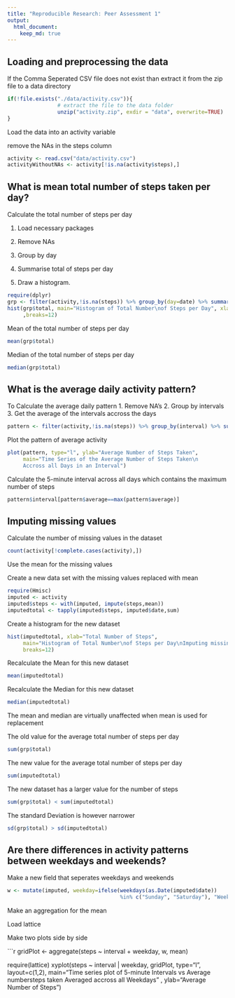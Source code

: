 ---
title: "Reproducible Research: Peer Assessment 1"
output: 
  html_document:
    keep_md: true
---


## Loading and preprocessing the data


If the Comma Seperated CSV file does not exist than extract it from the zip file to a data directory

```{r}
if(!file.exists("./data/activity.csv")){
                # extract the file to the data folder
                unzip("activity.zip", exdir = "data", overwrite=TRUE)
}
```

Load the data into an activity variable

remove the NAs in the steps column
```{r}
activity <- read.csv("data/activity.csv")
activityWithoutNAs <- activity[!is.na(activity$steps),]
```

## What is mean total number of steps taken per day?

Calculate the total number of steps per day

1. Load necessary packages

2. Remove NAs

3. Group by day

4. Summarise total of steps per day

5. Draw a histogram.
```{r}
require(dplyr)
grp <- filter(activity,!is.na(steps)) %>% group_by(day=date) %>% summarise(total=sum(steps))
hist(grp$total, main="Histogram of Total Number\nof Steps per Day", xlab="Total Number of Steps"
     ,breaks=12)
```

Mean of the total number of steps per day
```{r}
mean(grp$total)
```

Median of the total number of steps per day
```{r}
median(grp$total)
```

## What is the average daily activity pattern?

To Calculate the average daily pattern
1. Remove NA's 
2. Group by intervals
3. Get the average of the intervals accross the days

```{r}
pattern <- filter(activity,!is.na(steps)) %>% group_by(interval) %>% summarise(average = mean(steps))
```

Plot the pattern of average activity
```{r}
plot(pattern, type="l", ylab="Average Number of Steps Taken", 
     main="Time Series of the Average Number of Steps Taken\n
     Accross all Days in an Interval")
```

Calculate the 5-minute interval across all days which contains the maximum number of steps
```{r}
pattern$interval[pattern$average==max(pattern$average)]
```

## Imputing missing values

Calculate the number of missing values in the dataset
```{r}
count(activity[!complete.cases(activity),])
```
Use the mean for the missing values

Create a new data set with the missing values replaced with mean
```{r}
require(Hmisc)
imputed <- activity
imputed$steps <- with(imputed, impute(steps,mean))
imputedtotal <- tapply(imputed$steps, imputed$date,sum)
```

Create a histogram for the new dataset

```{r}
hist(imputedtotal, xlab="Total Number of Steps", 
     main="Histogram of Total Number\nof Steps per Day\nImputing missing values with Average", 
     breaks=12)
```

Recalculate the Mean for this new dataset

```{r}
mean(imputedtotal)
```

Recalculate the Median for this new dataset

```{r}
median(imputedtotal)
```

The mean and median are virtually unaffected when mean is used for replacement

The old value for the average total number of steps per day 
```{r}
sum(grp$total)
```

The new value for the average total number of steps per day 
```{r}
sum(imputedtotal)
```

The new dataset has a larger value for the number of steps 
```{r}
sum(grp$total) < sum(imputedtotal)
```
The standard Deviation is however narrower
```{r}
sd(grp$total) > sd(imputedtotal) 
```

## Are there differences in activity patterns between weekdays and weekends?

Make a new field that seperates weekdays and weekends
```{r}
w <- mutate(imputed, weekday=ifelse(weekdays(as.Date(imputed$date)) 
                                    %in% c("Sunday", "Saturday"), "Weekend", "Weekday"))
```

Make an aggregation for the mean

Load lattice

Make two plots side by side

```{r}
gridPlot <- aggregate(steps ~ interval + weekday, w, mean)

require(lattice)
xyplot(steps ~ interval | weekday, gridPlot, type="l", layout=c(1,2),
       main="Time series plot of 5-minute Intervals vs Average number\nof steps taken Averaged accross all Weekdays"
       , ylab="Average Number of Steps")
